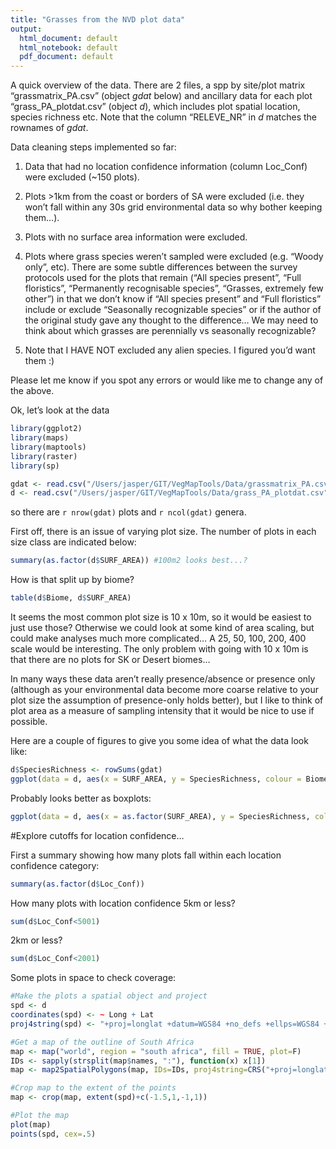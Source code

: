 ```yaml
---
title: "Grasses from the NVD plot data"
output:
  html_document: default
  html_notebook: default
  pdf_document: default
---
```


A quick overview of the data. There are 2 files, a spp by site/plot matrix "grassmatrix_PA.csv" (object *gdat* below) and ancillary data for each plot "grass_PA_plotdat.csv" (object *d*), which includes plot spatial location, species richness etc. Note that the column "RELEVE_NR" in *d* matches the rownames of *gdat*.

Data cleaning steps implemented so far:

1) Data that had no location confidence information (column Loc_Conf) were excluded (~150 plots).

2) Plots >1km from the coast or borders of SA were excluded (i.e. they won't fall within any 30s grid environmental data so why bother keeping them...).

3) Plots with no surface area information were excluded.

4) Plots where grass species weren't sampled were excluded (e.g. "Woody only", etc). There are some subtle differences between the survey protocols used for the plots that remain ("All species present", "Full floristics", "Permanently recognisable species", "Grasses, extremely few other") in that we don't know if "All species present" and "Full floristics" include or exclude "Seasonally recognizable species" or if the author of the original study gave any thought to the difference... We may need to think about which grasses are perennially vs seasonally recognizable?

5) Note that I HAVE NOT excluded any alien species. I figured you'd want them :)

Please let me know if you spot any errors or would like me to change any of the above.

Ok, let's look at the data

```r
library(ggplot2)
library(maps)
library(maptools)
library(raster)
library(sp)

gdat <- read.csv("/Users/jasper/GIT/VegMapTools/Data/grassmatrix_PA.csv", stringsAsFactors = F, row.names = 1)
d <- read.csv("/Users/jasper/GIT/VegMapTools/Data/grass_PA_plotdat.csv", stringsAsFactors = F, row.names = 1)
```

so there are `r nrow(gdat)` plots and `r ncol(gdat)` genera.

First off, there is an issue of varying plot size. The number of plots in each size class are indicated below:

```r
summary(as.factor(d$SURF_AREA)) #100m2 looks best...?
```

How is that split up by biome?

```r
table(d$Biome, d$SURF_AREA)
```

It seems the most common plot size is 10 x 10m, so it would be easiest to just use those? Otherwise we could look at some kind of area scaling, but could make analyses much more complicated... A 25, 50, 100, 200, 400 scale would be interesting. The only problem with going with 10 x 10m is that there are no plots for SK or Desert biomes... 

In many ways these data aren't really presence/absence or presence only (although as your environmental data become more coarse relative to your plot size the assumption of presence-only holds better), but I like to think of plot area as a measure of sampling intensity that it would be nice to use if possible.

Here are a couple of figures to give you some idea of what the data look like:

```r
d$SpeciesRichness <- rowSums(gdat)
ggplot(data = d, aes(x = SURF_AREA, y = SpeciesRichness, colour = Biome)) + geom_point() + facet_wrap(~Biome) + geom_smooth(method = "loess")
```



Probably looks better as boxplots:

```r
ggplot(data = d, aes(x = as.factor(SURF_AREA), y = SpeciesRichness, colour = Biome)) + geom_boxplot() + facet_wrap(~Biome)
```


#Explore cutoffs for location confidence...

First a summary showing how many plots fall within each location confidence category:

```r
summary(as.factor(d$Loc_Conf))
```

How many plots with location confidence 5km or less?

```r
sum(d$Loc_Conf<5001)
```

2km or less?

```r
sum(d$Loc_Conf<2001)
```

Some plots in space to check coverage:

```r
#Make the plots a spatial object and project
spd <- d
coordinates(spd) <- ~ Long + Lat
proj4string(spd) <- "+proj=longlat +datum=WGS84 +no_defs +ellps=WGS84 +towgs84=0,0,0" #Assign a coordinate reference system (Geographic WGS84)

#Get a map of the outline of South Africa
map <- map("world", region = "south africa", fill = TRUE, plot=F)
IDs <- sapply(strsplit(map$names, ":"), function(x) x[1])
map <- map2SpatialPolygons(map, IDs=IDs, proj4string=CRS("+proj=longlat +datum=WGS84 +no_defs +ellps=WGS84 +towgs84=0,0,0"))

#Crop map to the extent of the points
map <- crop(map, extent(spd)+c(-1.5,1,-1,1))

#Plot the map
plot(map)
points(spd, cex=.5)
```

